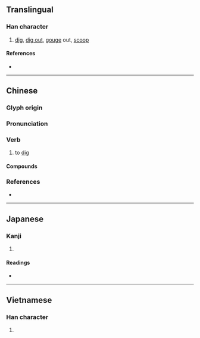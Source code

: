 {{character info/new}}
==Translingual==

===Han character===
{{Han char|rn=64|rad=手|as=06|sn=9|four=53017|canj=QJCN|ids=⿰扌穵}}

# [[dig]], [[dig out]], [[gouge]] out, [[scoop]]

====References====
* {{Han ref|kx=0431.130|dkj=12070|dj=0780.180|hdz=31875.110|uh=6316|ud=25366|bh=ABF5|bd=44021}}

----

==Chinese==
{{zh-forms}}

===Glyph origin===
{{Han etym}}

===Pronunciation===
{{zh-pron
|m=wā
|c=waat3,waa1
|h=pfs=yet
|md=
|mn=qz,tw,xm:iah/qz,xm,zz:oat/qz,xm,zz:oa
|mn_note=oat - literary; iah - vernacular; oa - vernacular (俗)
|w=
|mc=y
|oc=y
|cat=v
}}

===Verb===
{{zh-verb}}

# to [[dig]]

====Compounds====
{{zh-der|挖補|挖槽機|挖掉|挖耳|挖角|挖角兒|挖掘|挖掘機|挖空心思|挖苦|挖泥船|挖潛|挖牆腳|挖肉補瘡|挖通|挖土機}}

===References===
* {{R:yue:Hanzi}}

----

==Japanese==

===Kanji===
{{ja-kanji|grade=|rs=手06}}

# {{defn|lang=ja|sort=手06}}

====Readings====
* {{ja-readings|on=あつ, あち|kun=あば-く}}

----

==Vietnamese==

===Han character===
{{vi-hantu|[[oạt]]|rs=手06}}

# {{defn|lang=vi|sort=手06}}